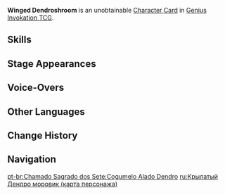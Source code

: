 {{About|the [[Character Card]]|the [[Common Enemy]]|Winged Dendroshroom}}
{{Genius Invokation TCG Infobox
|title       = Winged Dendroshroom
|id          = 003701
|image       = Winged Dendroshroom Character Card.png
|type        = Character Card
|health      = 6
|element     = Dendro
|faction     = Monster
|weapon      = Other Weapons
|features    = Winged Dendroshroom
}}
'''Winged Dendroshroom''' is an unobtainable [[Character Card]] in [[Genius Invokation TCG]].

==Skills==
{{Genius Invokation TCG Skills Table}}

==Stage Appearances==
{{Genius Invokation TCG Stage Appearances}}

==Voice-Overs==
{{VO/Enemy
|enemy                   = Fungus Grass (Character Card)
|vo_01_00_title          = Character Select/Divebomb
|vo_01_01_tx_en          = {{A|vo gcg monster fungus unuanudatta 01 selectonstage 01.ogg}}
}}

==Other Languages==
{{Other Languages|Transclude=Winged Dendroshroom}}

==Change History==
{{Change History|3.3}}

==Navigation==
{{Genius Invokation TCG Navbox|Character Card Unobtainable}}

[[pt-br:Chamado Sagrado dos Sete:Cogumelo Alado Dendro]]
[[ru:Крылатый Дендро моровик (карта персонажа)]]
